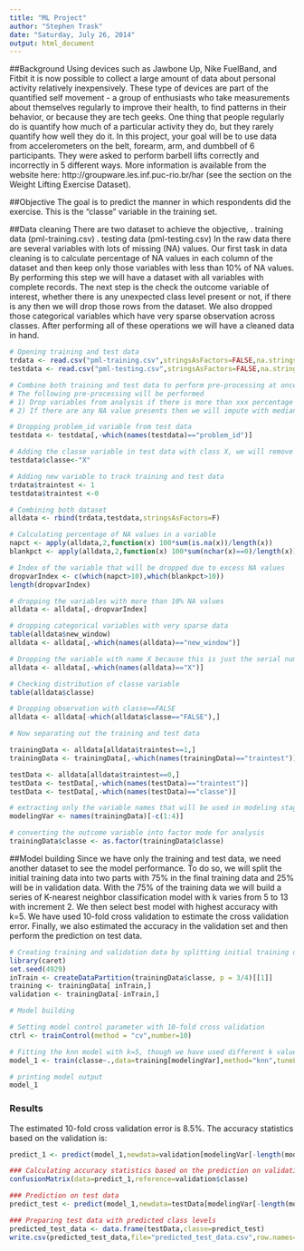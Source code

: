 ```yaml
---
title: "ML Project"
author: "Stephen Trask"
date: "Saturday, July 26, 2014"
output: html_document
---
```


##Background
Using devices such as Jawbone Up, Nike FuelBand, and Fitbit it is now possible to collect a large amount of data about personal activity relatively inexpensively. These type of devices are part of the quantified self movement - a group of enthusiasts who take measurements about themselves regularly to improve their health, to find patterns in their behavior, or because they are tech geeks. One thing that people regularly do is quantify how much of a particular activity they do, but they rarely quantify how well they do it. In this project, your goal will be to use data from accelerometers on the belt, forearm, arm, and dumbbell of 6 participants. They were asked to perform barbell lifts correctly and incorrectly in 5 different ways. More information is available from the website here: http://groupware.les.inf.puc-rio.br/har (see the section on the Weight Lifting Exercise Dataset).

##Objective
The goal is to predict the manner in which respondents did the exercise. This is the "classe" variable in the training set.

##Data cleaning
There are two dataset to achieve the objective, 
.       training data (pml-training.csv) 
.        testing data (pml-testing.csv)
In the raw data there are several variables with lots of missing (NA) values. Our first task in data cleaning is to calculate percentage of NA values in each column of the dataset and then keep only those variables with less than 10% of NA values. By performing this step we will have a dataset with all variables with complete records. The next step is the check the outcome variable of interest, whether there is any unexpected class level present or not, if there is any then we will drop those rows from the dataset. We also dropped those categorical variables which have very sparse observation across classes. After performing all of these operations we will have a cleaned data in hand.

```r
# Opening training and test data
trdata <- read.csv("pml-training.csv",stringsAsFactors=FALSE,na.strings = "NA")
testdata <- read.csv("pml-testing.csv",stringsAsFactors=FALSE,na.strings = "NA")

# Combine both training and test data to perform pre-processing at once
# The following pre-processing will be performed
# 1) Drop variables from analysis if there is more than xxx percentage of NA value present
# 2) If there are any NA value presents then we will impute with median for numeric variable and mode for categorical variables

# Dropping problem_id variable from test data
testdata <- testdata[,-which(names(testdata)=="problem_id")]

# Adding the classe variable in test data with class X, we will remove this after pre processing step
testdata$classe<-"X"

# Adding new variable to track training and test data
trdata$traintest <- 1
testdata$traintest <-0

# Combining both dataset
alldata <- rbind(trdata,testdata,stringsAsFactors=F)

# Calculating percentage of NA values in a variable
napct <- apply(alldata,2,function(x) 100*sum(is.na(x))/length(x))
blankpct <- apply(alldata,2,function(x) 100*sum(nchar(x)==0)/length(x))

# Index of the variable that will be dropped due to excess NA values
dropvarIndex <- c(which(napct>10),which(blankpct>10))
length(dropvarIndex)

# dropping the variables with more than 10% NA values
alldata <- alldata[,-dropvarIndex]

# dropping categorical variables with very sparse data
table(alldata$new_window)
alldata <- alldata[,-which(names(alldata)=="new_window")]

# Dropping the variable with name X because this is just the serial number from the csv file
alldata <- alldata[,-which(names(alldata)=="X")]

# Checking distribution of classe variable
table(alldata$classe)

# Dropping observation with classe==FALSE
alldata <- alldata[-which(alldata$classe=="FALSE"),]

# Now separating out the training and test data

trainingData <- alldata[alldata$traintest==1,]
trainingData <- trainingData[,-which(names(trainingData)=="traintest")]

testData <- alldata[alldata$traintest==0,]
testData <- testData[,-which(names(testData)=="traintest")]
testData <- testData[,-which(names(testData)=="classe")]

# extracting only the variable names that will be used in modeling stage
modelingVar <- names(trainingData)[-c(1:4)]

# converting the outcome variable into factor mode for analysis
trainingData$classe <- as.factor(trainingData$classe)
```

##Model building
Since we have only the training and test data, we need another dataset to see the model performance. To do so, we will split the initial training data into two parts with 75% in the final training data and 25% will be in validation data. With the 75% of the training data we will build a series of K-nearest neighbor classification model with k varies from 5 to 13 with increment 2. We then select best model with highest accuracy with k=5. We have used 10-fold cross validation to estimate the cross validation error. Finally, we also estimated the accuracy in the validation set and then perform the prediction on test data.


```r

# Creating training and validation data by splitting initial training data
library(caret)
set.seed(4929)
inTrain <- createDataPartition(trainingData$classe, p = 3/4)[[1]]
training <- trainingData[ inTrain,]
validation <- trainingData[-inTrain,]

# Model building

# Setting model control parameter with 10-fold cross validation
ctrl <- trainControl(method = "cv",number=10)

# Fitting the knn model with k=5, though we have used different k values (5,7,9,11,13) but in we kept only the best one with tuneLength=1
model_1 <- train(classe~.,data=training[modelingVar],method="knn",tuneLength = 1,trControl = ctrl)

```

```r
# printing model output
model_1

```

### Results
The estimated 10-fold cross validation error is 8.5%. The accuracy statistics based on the validation is:
```r
predict_1 <- predict(model_1,newdata=validation[modelingVar[-length(modelingVar)]])
```

```r
### Calculating accuracy statistics based on the prediction on validation data
confusionMatrix(data=predict_1,reference=validation$classe)
```

```r
### Prediction on test data
predict_test <- predict(model_1,newdata=testData[modelingVar[-length(modelingVar)]])
```

```r
### Preparing test data with predicted class levels
predicted_test_data <- data.frame(testData,classe=predict_test)
write.csv(predicted_test_data,file="predicted_test_data.csv",row.names=F)
```











